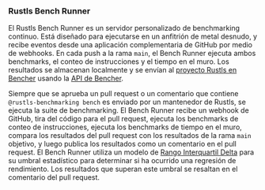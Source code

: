 ### Rustls Bench Runner
El Rustls Bench Runner es un servidor personalizado de benchmarking continuo.
Está diseñado para ejecutarse en un anfitrión de metal desnudo,
y recibe eventos desde una aplicación complementaria de GitHub por medio de webhooks.
En cada push a la rama `main`,
el Bench Runner ejecuta ambos benchmarks, el conteo de instrucciones y el tiempo en el muro.
Los resultados se almacenan localmente y
se envían al [proyecto Rustls en Bencher][bencher rustls] usando la [API de Bencher][bencher api].

Siempre que se aprueba un pull request 
o un comentario que contiene `@rustls-benchmarking bench` es enviado por un mantenedor de Rustls,
se ejecuta la suite de benchmarking.
El Bench Runner recibe un webhook de GitHub,
tira del código para el pull request,
ejecuta los benchmarks de conteo de instrucciones,
ejecuta los benchmarks de tiempo en el muro,
compara los resultados del pull request con los resultados de la rama `main` objetivo,
y luego publica los resultados como un comentario en el pull request.
El Bench Runner utiliza un modelo de [Rango Interquartil Delta][delta iqr] para su umbral estadístico
para determinar si ha ocurrido una regresión de rendimiento.
Los resultados que superan este umbral se resaltan en el comentario del pull request.

[bencher rustls]: /es/perf/rustls-821705769?key=true&reports_per_page=8&branches_per_page=8&testbeds_per_page=8&benchmarks_per_page=8&reports_page=1&branches_page=1&testbeds_page=1&benchmarks_page=1&clear=true&tab=branches&measures=013468de-9c37-4605-b363-aebbbf63268d&branches=28fae530-2b53-4482-acd4-47e16030d54f&testbeds=62ed31c3-8a58-479c-b828-52521ed67bee&benchmarks=bd25f73c-b2b9-4188-91b4-f632287c0a1b%2C8d443816-7a23-40a1-a54c-59de911eb517%2C42edb37f-ca91-4984-8835-445514575c85&start_time=1704067200000
[bencher api]: /es/docs/api/
[delta iqr]: /es/docs/explanation/thresholds/#delta-interquartile-range-thresholds